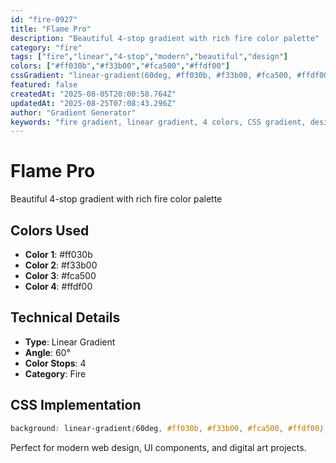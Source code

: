 ```yaml
---
id: "fire-0927"
title: "Flame Pro"
description: "Beautiful 4-stop gradient with rich fire color palette"
category: "fire"
tags: ["fire","linear","4-stop","modern","beautiful","design"]
colors: ["#ff030b","#f33b00","#fca500","#ffdf00"]
cssGradient: "linear-gradient(60deg, #ff030b, #f33b00, #fca500, #ffdf00)"
featured: false
createdAt: "2025-08-05T20:00:58.764Z"
updatedAt: "2025-08-25T07:08:43.296Z"
author: "Gradient Generator"
keywords: "fire gradient, linear gradient, 4 colors, CSS gradient, design, #ff030b, #f33b00, #fca500, #ffdf00"
---
```


# Flame Pro

Beautiful 4-stop gradient with rich fire color palette

## Colors Used
- **Color 1**: #ff030b
- **Color 2**: #f33b00
- **Color 3**: #fca500
- **Color 4**: #ffdf00

## Technical Details
- **Type**: Linear Gradient
- **Angle**: 60°
- **Color Stops**: 4
- **Category**: Fire

## CSS Implementation
```css
background: linear-gradient(60deg, #ff030b, #f33b00, #fca500, #ffdf00);
```

Perfect for modern web design, UI components, and digital art projects.
